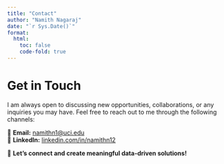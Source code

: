 ```yaml
---
title: "Contact"
author: "Namith Nagaraj"
date: "`r Sys.Date()`"
format: 
  html:
    toc: false
    code-fold: true
---
```


# Get in Touch

I am always open to discussing new opportunities, collaborations, or any inquiries you may have. Feel free to reach out to me through the following channels:

📧 **Email:** [namithn1@uci.edu](mailto:namithn1@uci.edu)  
🔗 **LinkedIn:** [linkedin.com/in/namithn12](https://linkedin.com/in/namithn12)  

🚀 **Let’s connect and create meaningful data-driven solutions!**